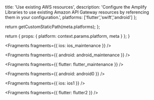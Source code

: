                   
  title: 'Use existing AWS resources',
  description: 'Configure the Amplify Libraries to use existing Amazon API Gateway resources by referencing them in your configuration.',
  platforms: ['flutter','swift','android']
};

  return getCustomStaticPath(meta.platforms);
};

  return {
    props: {
      platform: context.params.platform,
      meta
    }
  };
}
          



<Fragments fragments={{ ios: ios_maintenance }} />


<Fragments fragments={{ android: android_maintenance }} />


<Fragments fragments={{ flutter: flutter_maintenance }} />


<Fragments fragments={{ android: android0 }} />


<Fragments fragments={{ ios: ios1 }} />


<Fragments fragments={{ flutter: flutter2 }} />
